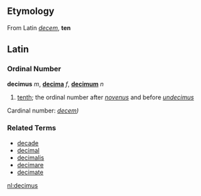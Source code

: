 ==Etymology==
From Latin ''[[decem]]'', '''ten'''

==Latin==
===Ordinal Number===
'''decimus''' ''m'', '''[[decima]]''' ''f'', '''[[decimum]]''' ''n''

#[[tenth]]; the ordinal number after ''[[novenus]]'' and before ''[[undecimus]]''

Cardinal number: ''[[decem]])''

===Related Terms===
*[[decade]]
*[[decimal]]
*[[decimalis]]
*[[decimare]]
*[[decimate]]

[[nl:decimus]]